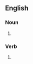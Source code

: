 {{also|jaw-bones|jaw bones}}

==English==

===Noun===
{{head|en|noun plural form}}

# {{plural of|jawbone|lang=en}}

===Verb===
{{head|en|verb form}}

# {{en-third-person singular of|jawbone}}
